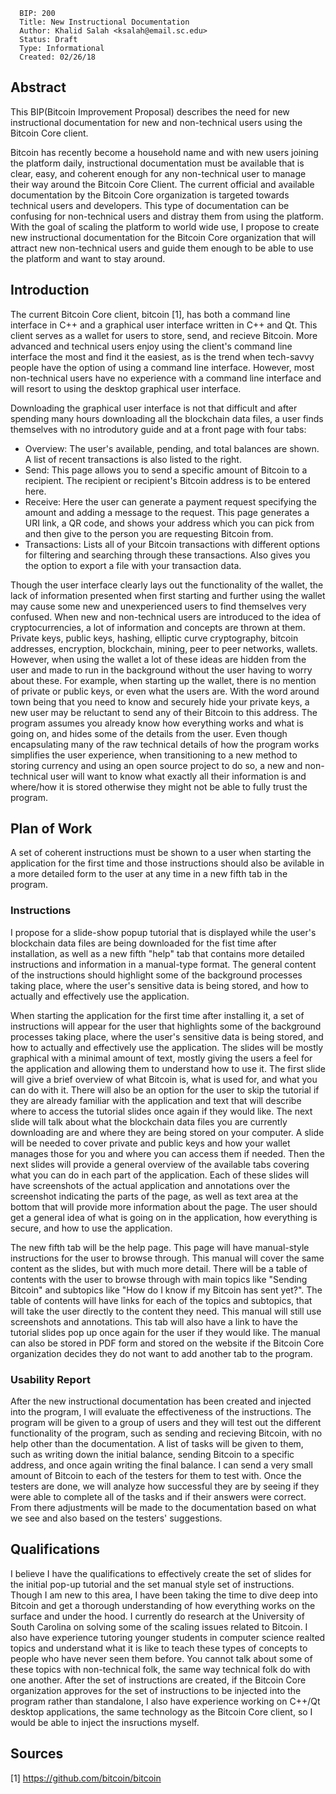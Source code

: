 <pre>
  BIP: 200
  Title: New Instructional Documentation
  Author: Khalid Salah <ksalah@email.sc.edu>
  Status: Draft
  Type: Informational
  Created: 02/26/18
</pre>

==Abstract==

This BIP(Bitcoin Improvement Proposal) describes the need for new instructional documentation for new and non-technical users using the Bitcoin Core client.

Bitcoin has recently become a household name and with new users joining the platform daily, instructional documentation must be available that is clear, easy, and coherent enough for any non-technical user to manage their way around the Bitcoin Core Client. The current official and available documentation by the Bitcoin Core organization is targeted towards technical users and developers. This type of documentation can be confusing for non-technical users and distray them from using the platform. With the goal of scaling the platform to world wide use, I propose to create new instructional documentation for the Bitcoin Core organization that will attract new non-technical users and guide them enough to be able to use the platform and want to stay around.

==Introduction==

The current Bitcoin Core client, bitcoin [1], has both a command line interface in C++ and a graphical user interface written in C++ and Qt. This client serves as a wallet for users to store, send, and recieve Bitcoin. More advanced and technical users enjoy using the client's command line interface the most and find it the easiest, as is the trend when tech-savvy people have the option of using a command line interface. However, most non-technical users have no experience with a command line interface and will resort to using the desktop graphical user interface.

Downloading the graphical user interface is not that difficult and after spending many hours downloading all the blockchain data files, a user finds themselves with no introdutory guide and at a front page with four tabs:

*Overview: The user's available, pending, and total balances are shown. A list of recent transactions is also listed to the right.
*Send: This page allows you to send a specific amount of Bitcoin to a recipient. The recipient or recipient's Bitcoin address is to be entered here.
*Receive: Here the user can generate a payment request specifying the amount and adding a message to the request. This page generates a URI link, a QR code, and shows your address which you can pick from and then give to the person you are requesting Bitcoin from. 
*Transactions: Lists all of your Bitcoin transactions with different options for filtering and searching through these transactions. Also gives you the option to export a file with your transaction data.

Though the user interface clearly lays out the functionality of the wallet, the lack of information presented when first starting and further using the wallet may cause some new and unexperienced users to find themselves very confused. When new and non-technical users are introduced to the idea of cryptocurrencies, a lot of information and concepts are thrown at them. Private keys, public keys, hashing, elliptic curve cryptography, bitcoin addresses, encryption, blockchain, mining, peer to peer networks, wallets. However, when using the wallet a lot of these ideas are hidden from the user and made to run in the background without the user having to worry about these. For example, when starting up the wallet, there is no mention of private or public keys, or even what the users are. With the word around town being that you need to know and securely hide your private keys, a new user may be reluctant to send any of their Bitcoin to this address. The program assumes you already know how everything works and what is going on, and hides some of the details from the user. Even though encapsulating many of the raw technical details of how the program works simplifies the user experience, when transitioning to a new method to storing currency and using an open source project to do so, a new and non-technical user will want to know what exactly all their information is and where/how it is stored otherwise they might not be able to fully trust the program. 

==Plan of Work==
A set of coherent instructions must be shown to a user when starting the application for the first time and those instructions should also be avilable in a more detailed form to the user at any time in a new fifth tab in the program. 

===Instructions===

I propose for a slide-show popup tutorial that is displayed while the user's blockchain data files are being downloaded for the fist time after installation, as well as a new fifth "help" tab that contains more detailed instructions and information in a manual-type format. The general content of the instructions should highlight some of the background processes taking place, where the user's sensitive data is being stored, and how to actually and effectively use the application. 

When starting the application for the first time after installing it, a set of instructions will appear for the user that highlights some of the background processes taking place, where the user's sensitive data is being stored, and how to actually and effectively use the application. The slides will be mostly graphical with a minimal amount of text, mostly giving the users a feel for the application and allowing them to understand how to use it. The first slide will give a brief overview of what Bitcoin is, what is used for, and what you can do with it. There will also be an option for the user to skip the tutorial if they are already familiar with the application and text that will describe where to access the tutorial slides once again if they would like. The next slide will talk about what the blockchain data files you are currently downloading are and where they are being stored on your computer. A slide will be needed to cover private and public keys and how your wallet manages those for you and where you can access them if needed. Then the next slides will provide a general overview of the available tabs covering what you can do in each part of the application. Each of these slides will have screenshots of the actual application and annotations over the screenshot indicating the parts of the page, as well as text area at the bottom that will provide more information about the page. The user should get a general idea of what is going on in the application, how everything is secure, and how to use the application. 

The new fifth tab will be the help page. This page will have  manual-style instructions for the user to browse through. This manual will cover the same content as the slides, but with much more detail. There will be a table of contents with the user to browse through with main topics like "Sending Bitcoin" and subtopics like "How do I know if my Bitcoin has sent yet?". The table of contents will have links for each of the topics and subtopics, that will take the user directly to the content they need. This manual will still use screenshots and annotations. This tab will also have a link to have the tutorial slides pop up once again for the user if they would like. The manual can also be stored in PDF form and stored on the website if the Bitcoin Core organization decides they do not want to add another tab to the program.

===Usability Report===

After the new instructional documentation has been created and injected into the program, I will evaluate the effectiveness of the instructions. The program will be given to a group of users and they will test out the different functionality of the program, such as sending and recieving Bitcoin, with no help other than the documentation. A list of tasks will be given to them, such as writing down the initial balance, sending Bitcoin to a specific address, and once again writing the final balance. I can send a very small amount of Bitcoin to each of the testers for them to test with. Once the testers are done, we will analyze how successful they are by seeing if they were able to complete all of the tasks and if their answers were correct. From there adjustments will be made to the documentation based on what we see and also based on the testers' suggestions. 

==Qualifications==

I believe I have the qualifications to effectively create the set of slides for the initial pop-up tutorial and the set manual style set of instructions. Though I am new to this area, I have been taking the time to dive deep into Bitcoin and get a thorough understanding of how everything works on the surface and under the hood. I currently do research at the University of South Carolina on solving some of the scaling issues related to Bitcoin. I also have experience tutoring younger students in computer science realted topics and understand what it is like to teach these types of concepts to people who have never seen them before. You cannot talk about some of these topics with non-technical folk, the same way technical folk do with one another. After the set of instructions are created, if the Bitcoin Core organization approves for the set of instructions to be injected into the program rather than standalone, I also have experience working on C++/Qt desktop applications, the same technology as the Bitcoin Core client, so I would be able to inject the insructions myself. 

==Sources==
[1] https://github.com/bitcoin/bitcoin
